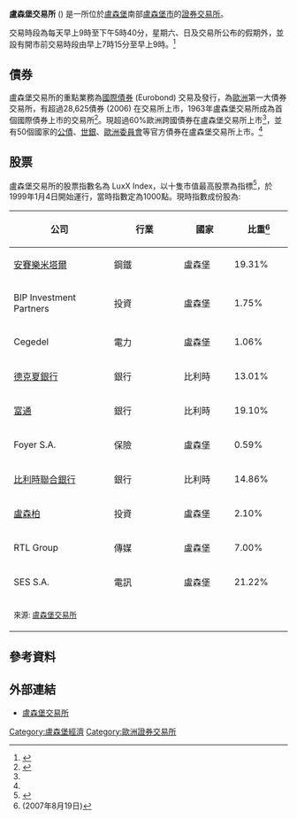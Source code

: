 {{Infobox Exchange
|name       = 盧森堡交易所
|nativename = Bourse de Luxembourg
|logo       = Bourse de Luxembourg logo.svg
|image      = 
|type       = [[證券交易所|證券交易所]]
|city       = 盧森堡市
|country    = 盧森堡
|coor       = 
|founded    = 1928年4月5日
|owner      = Bourse de Luxembourg S.A.<br> 盧森堡交易所有限公司
|key_people = {{le|弗蘭克·瓦格納|Frank Wagener}} <small>([[董事長|董事長]])</small> <br> {{le|羅伯特·沙夫|Robert Scharfe}} <small>([[執行長|執行長]])</small>
|currency   = [[歐元|歐元]]
|listings   = 39,860 (2006年)
|mcap       = 3573億[[歐元|歐元]]<small>（2006年）</small>
|volume     = 
|indexes    = LuxX Index
|homepage   = {{URL|http://www.bourse.lu/}}
|footnotes  = 
}}
'''盧森堡交易所''' ({{lang-fr|Bourse de Luxembourg}}) 是一所位於[[盧森堡|盧森堡]]南部[[盧森堡市|盧森堡市]]的[[證券交易所|證券交易所]]。

交易時段為每天早上9時至下午5時40分，星期六、日及交易所公布的假期外，並設有開市前交易時段由早上7時15分至早上9時。<ref>{{cite web|url=https://www.bourse.lu/closing-days|title=Opening hours and closing days|website=www.bourse.lu|accessdate=2018-04-26|dead-url=no|archiveurl=https://web.archive.org/web/20171223095127/https://www.bourse.lu/closing-days|archivedate=2017-12-23}}</ref>
==債券==

盧森堡交易所的重點業務為[[國際債券|國際債券]] (Eurobond) 交易及發行，為[[歐洲|歐洲]]第一大債券交易所，有超過28,625債券 (2006) 在交易所上市，1963年盧森堡交易所成為首個國際債券上市的交易所<ref name="PwC">{{cite web | url=http://www.pwc.com/lu/eng/ins-sol/publ/pwc_bourse_lux.pdf | title=Luxembourg Stock Exchange | accessdate=2007-08-18 | format=PDF | publisher=[[羅兵咸永道會計師事務所|羅兵咸永道會計師事務所]] | archive-date=2007-09-26 | archive-url=https://web.archive.org/web/20070926221241/http://www.pwc.com/lu/eng/ins-sol/publ/pwc_bourse_lux.pdf | dead-url=no }}</ref>。現超過60%歐洲跨國債券在盧森堡交易所上市<ref name="PwC" />，並有50個國家的[[公債|公債]]、[[世銀|世銀]]、[[歐洲委員會|歐洲委員會]]等官方債券在盧森堡交易所上市。<ref name="PwC" />

==股票==

盧森堡交易所的股票指數名為 LuxX Index，以十隻市值最高股票為指標<ref name="LuxX Index">{{cite web | url=http://www.bloomberg.com/apps/quote?ticker=LUXXX:IND | title=Luxembourg LuxX Index | accessdate=2007-08-19 | publisher=[[彭博通訊社|彭博通訊社]] | archive-date=2011-11-22 | archive-url=https://web.archive.org/web/20111122055449/http://www.bloomberg.com/apps/quote?ticker=LUXXX:IND | dead-url=no }}</ref>，於1999年1月4日開始運行，當時指數定為1000點。現時指數成份股為:

{| class="wikitable sortable"
|-
! width=200| 公司
! width=150| 行業
! width=100| 國家
! width=100| 比重<ref>(2007年8月19日)</ref>
|-
| [[安賽樂米塔爾|安賽樂米塔爾]]
| 鋼鐵
| 盧森堡
| 19.31%
|-
| BIP Investment Partners
| 投資
| 盧森堡
| 1.75%
|-
| Cegedel
| 電力
| 盧森堡
| 1.06%
|-
| [[德克夏銀行|德克夏銀行]]
| 銀行
| 比利時
| 13.01%
|-
| [[富通|富通]]
| 銀行
| 比利時
| 19.10%
|-
| Foyer S.A.
| 保險
| 盧森堡
| 0.59%
|-
| [[比利時聯合銀行|比利時聯合銀行]]
| 銀行
| 比利時
| 14.86%
|-
| [[盧森柏|盧森柏]]
| 投資
| 盧森堡
| 2.10%
|-
| RTL Group
| 傳媒
| 盧森堡
| 7.00%
|-
| SES S.A.
| 電訊
| 盧森堡
| 21.22%
|-
| colspan=4| <small> 來源: [http://www.bourse.lu/ 盧森堡交易所] {{Wayback|url=http://www.bourse.lu/ |date=20090723143557 }}
|}

==參考資料==
{{reflist}}

==外部連結==
*[http://www.bourse.lu/ 盧森堡交易所] {{Wayback|url=http://www.bourse.lu/ |date=20090723143557 }}


{{世界交易所联合会}}

[[Category:盧森堡經濟|Category:盧森堡經濟]]
[[Category:歐洲證券交易所|Category:歐洲證券交易所]]